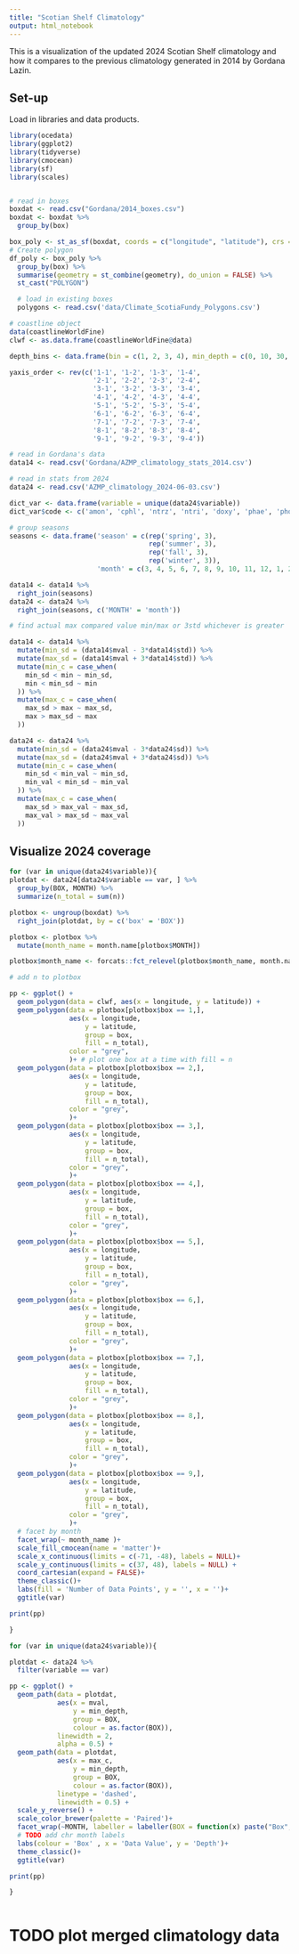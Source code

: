 ```yaml
---
title: "Scotian Shelf Climatology"
output: html_notebook
---
```


This is a visualization of the updated 2024 Scotian Shelf climatology and how it compares to the previous climatology generated in 2014 by Gordana Lazin. 

## Set-up

Load in libraries and data products.

``` r
library(ocedata)
library(ggplot2)
library(tidyverse)
library(cmocean)
library(sf)
library(scales)


# read in boxes
boxdat <- read.csv("Gordana/2014_boxes.csv")
boxdat <- boxdat %>%
  group_by(box)

box_poly <- st_as_sf(boxdat, coords = c("longitude", "latitude"), crs = 4326)
# Create polygon
df_poly <- box_poly %>%
  group_by(box) %>%
  summarise(geometry = st_combine(geometry), do_union = FALSE) %>%
  st_cast("POLYGON")

  # load in existing boxes
  polygons <- read.csv('data/Climate_ScotiaFundy_Polygons.csv')

# coastline object
data(coastlineWorldFine)
clwf <- as.data.frame(coastlineWorldFine@data)

depth_bins <- data.frame(bin = c(1, 2, 3, 4), min_depth = c(0, 10, 30, 100), max_depth = c(10, 30, 100, 5000))

yaxis_order <- rev(c('1-1', '1-2', '1-3', '1-4',
                     '2-1', '2-2', '2-3', '2-4',
                     '3-1', '3-2', '3-3', '3-4',
                     '4-1', '4-2', '4-3', '4-4',
                     '5-1', '5-2', '5-3', '5-4',
                     '6-1', '6-2', '6-3', '6-4',
                     '7-1', '7-2', '7-3', '7-4',
                     '8-1', '8-2', '8-3', '8-4',
                     '9-1', '9-2', '9-3', '9-4'))

# read in Gordana's data
data14 <- read.csv('Gordana/AZMP_climatology_stats_2014.csv')

# read in stats from 2024
data24 <- read.csv('AZMP_climatology_2024-06-03.csv')

dict_var <- data.frame(variable = unique(data24$variable))
dict_var$code <- c('amon', 'cphl', 'ntrz', 'ntri', 'doxy', 'phae', 'phos', 'psal', 'slca')

# group seasons
seasons <- data.frame('season' = c(rep('spring', 3),
                                   rep('summer', 3),
                                   rep('fall', 3),
                                   rep('winter', 3)),
                      'month' = c(3, 4, 5, 6, 7, 8, 9, 10, 11, 12, 1, 2))

data14 <- data14 %>%
  right_join(seasons)
data24 <- data24 %>%
  right_join(seasons, c('MONTH' = 'month'))

# find actual max compared value min/max or 3std whichever is greater

data14 <- data14 %>%
  mutate(min_sd = (data14$mval - 3*data14$std)) %>%
  mutate(max_sd = (data14$mval + 3*data14$std)) %>%
  mutate(min_c = case_when(
    min_sd < min ~ min_sd,
    min < min_sd ~ min
  )) %>%
  mutate(max_c = case_when(
    max_sd > max ~ max_sd,
    max > max_sd ~ max
  ))

data24 <- data24 %>%
  mutate(min_sd = (data24$mval - 3*data24$sd)) %>%
  mutate(max_sd = (data24$mval + 3*data24$sd)) %>%
  mutate(min_c = case_when(
    min_sd < min_val ~ min_sd,
    min_val < min_sd ~ min_val
  )) %>%
  mutate(max_c = case_when(
    max_sd > max_val ~ max_sd,
    max_val > max_sd ~ max_val
  ))

```






## Visualize 2024 coverage

```r

for (var in unique(data24$variable)){
plotdat <- data24[data24$variable == var, ] %>%
  group_by(BOX, MONTH) %>%
  summarize(n_total = sum(n))

plotbox <- ungroup(boxdat) %>%
  right_join(plotdat, by = c('box' = 'BOX')) 

plotbox <- plotbox %>%
  mutate(month_name = month.name[plotbox$MONTH])

plotbox$month_name <- forcats::fct_relevel(plotbox$month_name, month.name)

# add n to plotbox

pp <- ggplot() +
  geom_polygon(data = clwf, aes(x = longitude, y = latitude)) +
  geom_polygon(data = plotbox[plotbox$box == 1,],
               aes(x = longitude,
                   y = latitude,
                   group = box,
                   fill = n_total),
               color = "grey",
               )+ # plot one box at a time with fill = n
  geom_polygon(data = plotbox[plotbox$box == 2,],
               aes(x = longitude,
                   y = latitude,
                   group = box,
                   fill = n_total),
               color = "grey",
               )+
  geom_polygon(data = plotbox[plotbox$box == 3,],
               aes(x = longitude,
                   y = latitude,
                   group = box,
                   fill = n_total),
               color = "grey",
               )+
  geom_polygon(data = plotbox[plotbox$box == 4,],
               aes(x = longitude,
                   y = latitude,
                   group = box,
                   fill = n_total),
               color = "grey",
               )+
  geom_polygon(data = plotbox[plotbox$box == 5,],
               aes(x = longitude,
                   y = latitude,
                   group = box,
                   fill = n_total),
               color = "grey",
               )+
  geom_polygon(data = plotbox[plotbox$box == 6,],
               aes(x = longitude,
                   y = latitude,
                   group = box,
                   fill = n_total),
               color = "grey",
               )+
  geom_polygon(data = plotbox[plotbox$box == 7,],
               aes(x = longitude,
                   y = latitude,
                   group = box,
                   fill = n_total),
               color = "grey",
               )+
  geom_polygon(data = plotbox[plotbox$box == 8,],
               aes(x = longitude,
                   y = latitude,
                   group = box,
                   fill = n_total),
               color = "grey",
               )+
  geom_polygon(data = plotbox[plotbox$box == 9,],
               aes(x = longitude,
                   y = latitude,
                   group = box,
                   fill = n_total),
               color = "grey",
               )+
  # facet by month
  facet_wrap(~ month_name )+
  scale_fill_cmocean(name = 'matter')+
  scale_x_continuous(limits = c(-71, -48), labels = NULL)+
  scale_y_continuous(limits = c(37, 48), labels = NULL) +
  coord_cartesian(expand = FALSE)+
  theme_classic()+
  labs(fill = 'Number of Data Points', y = '', x = '')+
  ggtitle(var)

print(pp)

}

```


```r

for (var in unique(data24$variable)){

plotdat <- data24 %>%
  filter(variable == var)

pp <- ggplot() +
  geom_path(data = plotdat,
            aes(x = mval,
                y = min_depth,
                group = BOX,
                colour = as.factor(BOX)),
            linewidth = 2, 
            alpha = 0.5) +
  geom_path(data = plotdat, 
            aes(x = max_c, 
                y = min_depth,
                group = BOX,
                colour = as.factor(BOX)),
            linetype = 'dashed',
            linewidth = 0.5) +
  scale_y_reverse() +
  scale_color_brewer(palette = 'Paired')+
  facet_wrap(~MONTH, labeller = labeller(BOX = function(x) paste("Box", x))) +
  # TODO add chr month labels
  labs(colour = 'Box' , x = 'Data Value', y = 'Depth')+
  theme_classic()+
  ggtitle(var)

print(pp)

}



```


# TODO plot merged climatology data


